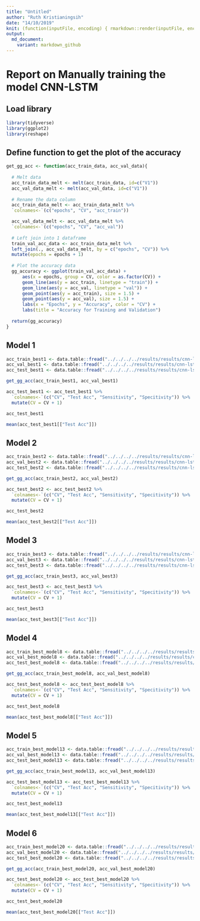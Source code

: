 ```yaml
---
title: "Untitled"
author: "Ruth Kristianingsih"
date: "14/10/2019"
knit: (function(inputFile, encoding) { rmarkdown::render(inputFile, encoding = encoding, output_dir = here::here("reports", stringr::str_remove(getwd(), here::here("scripts/r-scripts/")))) })
output:
  md_document:
    variant: markdown_github
---
```



# Report on Manually training the model CNN-LSTM

## Load library

```r
library(tidyverse)
library(ggplot2)
library(reshape)
```


## Define function to get the plot of the accuracy 

```r
get_gg_acc <- function(acc_train_data, acc_val_data){
  
  # Melt data
  acc_train_data_melt <- melt(acc_train_data, id=c("V1"))
  acc_val_data_melt <- melt(acc_val_data, id=c("V1"))
  
  # Rename the data column
  acc_train_data_melt <- acc_train_data_melt %>%
  `colnames<-`(c("epochs", "CV", "acc_train"))

  acc_val_data_melt <- acc_val_data_melt %>%
  `colnames<-`(c("epochs", "CV", "acc_val"))
  
  # Left join into 1 dataframe
  train_val_acc_data <- acc_train_data_melt %>% 
  left_join(., acc_val_data_melt, by = c("epochs", "CV")) %>% 
  mutate(epochs = epochs + 1)
  
  # Plot the accuracy data
  gg_accuracy <- ggplot(train_val_acc_data) +
      aes(x = epochs, group = CV, color = as.factor(CV)) + 
      geom_line(aes(y = acc_train, linetype = "train")) +
      geom_line(aes(y = acc_val, linetype = "val")) +
      geom_point(aes(y = acc_train), size = 1.5) +
      geom_point(aes(y = acc_val), size = 1.5) +
      labs(x = "Epochs", y = "Accuracy", color = "CV") +
      labs(title = "Accuracy for Training and Validation")
  
  return(gg_accuracy)
}
```  

## Model 1

```r
acc_train_best1 <- data.table::fread("../../../../results/results/cnn-lstm/df_results_train_best1.csv")
acc_val_best1 <- data.table::fread("../../../../results/results/cnn-lstm/df_results_val_best1.csv")
acc_test_best1 <- data.table::fread("../../../../results/results/cnn-lstm/df_results_test_best1.csv")
```


```r
get_gg_acc(acc_train_best1, acc_val_best1)
```

```r
acc_test_best1 <- acc_test_best1 %>% 
  `colnames<-`(c("CV", "Test Acc", "Sensitivity", "Specitivity")) %>% 
  mutate(CV = CV + 1)

acc_test_best1
```

```r
mean(acc_test_best1[["Test Acc"]])
```


## Model 2 

```r
acc_train_best2 <- data.table::fread("../../../../results/results/cnn-lstm/df_results_train_best2.csv")
acc_val_best2 <- data.table::fread("../../../../results/results/cnn-lstm/df_results_val_best2.csv")
acc_test_best2 <- data.table::fread("../../../../results/results/cnn-lstm/df_results_test_best2.csv")
```

```r
get_gg_acc(acc_train_best2, acc_val_best2)
```

```r
acc_test_best2 <- acc_test_best2 %>% 
  `colnames<-`(c("CV", "Test Acc", "Sensitivity", "Specitivity")) %>% 
  mutate(CV = CV + 1)

acc_test_best2
```

```r
mean(acc_test_best2[["Test Acc"]])
```

## Model 3

```r
acc_train_best3 <- data.table::fread("../../../../results/results/cnn-lstm/df_results_train_best3.csv")
acc_val_best3 <- data.table::fread("../../../../results/results/cnn-lstm/df_results_val_best3.csv")
acc_test_best3 <- data.table::fread("../../../../results/results/cnn-lstm/df_results_test_best3.csv")
```

```r
get_gg_acc(acc_train_best3, acc_val_best3)
```

```r
acc_test_best3 <- acc_test_best3 %>% 
  `colnames<-`(c("CV", "Test Acc", "Sensitivity", "Specitivity")) %>% 
  mutate(CV = CV + 1)

acc_test_best3 
```

```r
mean(acc_test_best3[["Test Acc"]])
```

## Model 4

```r
acc_train_best_model8 <- data.table::fread("../../../../results/results/cnn-lstm/df_results_train_best_model8.csv")
acc_val_best_model8 <- data.table::fread("../../../../results/results/cnn-lstm/df_results_val_best_model8.csv")
acc_test_best_model8 <- data.table::fread("../../../../results/results/cnn-lstm/df_results_test_best_model8.csv")
```

```r
get_gg_acc(acc_train_best_model8, acc_val_best_model8)
```

```r
acc_test_best_model8 <- acc_test_best_model8 %>% 
  `colnames<-`(c("CV", "Test Acc", "Sensitivity", "Specitivity")) %>% 
  mutate(CV = CV + 1)

acc_test_best_model8
```

```r
mean(acc_test_best_model8[["Test Acc"]])
```

## Model 5

```r
acc_train_best_model13 <- data.table::fread("../../../../results/results/cnn-lstm/df_results_train_best_model13.csv")
acc_val_best_model13 <- data.table::fread("../../../../results/results/cnn-lstm/df_results_val_best_model13.csv")
acc_test_best_model13 <- data.table::fread("../../../../results/results/cnn-lstm/df_results_test_best_model13.csv")
```

```r
get_gg_acc(acc_train_best_model13, acc_val_best_model13)
```

```r
acc_test_best_model13 <- acc_test_best_model13 %>% 
  `colnames<-`(c("CV", "Test Acc", "Sensitivity", "Specitivity")) %>% 
  mutate(CV = CV + 1)

acc_test_best_model13
```

```r
mean(acc_test_best_model13[["Test Acc"]])
```

## Model 6

```r
acc_train_best_model20 <- data.table::fread("../../../../results/results/cnn-lstm/df_results_train_best_model20.csv")
acc_val_best_model20 <- data.table::fread("../../../../results/results/cnn-lstm/df_results_val_best_model20.csv")
acc_test_best_model20 <- data.table::fread("../../../../results/results/cnn-lstm/df_results_test_best_model20.csv")
```

```r
get_gg_acc(acc_train_best_model20, acc_val_best_model20)
```

```r
acc_test_best_model20 <- acc_test_best_model20 %>% 
  `colnames<-`(c("CV", "Test Acc", "Sensitivity", "Specitivity")) %>% 
  mutate(CV = CV + 1)

acc_test_best_model20
```

```r
mean(acc_test_best_model20[["Test Acc"]])
```
